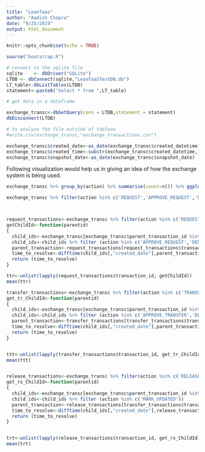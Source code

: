 ```yaml
---
title: "LeanTaas"
author: "Aadish Chopra"
date: "9/25/2019"
output: html_document
---
```


```r
knitr::opts_chunk$set(echo = TRUE)
```




```r
source("bootstrap.R")

# connect to the sqlite file
sqlite    <- dbDriver("SQLite")
LTDB <- dbConnect(sqlite,"LeanTaaSTestDB.db")
LT_table<-dbListTables(LTDB)
statement<-paste0("Select * from ",LT_table)

# get data in a dataframe

exchange_transc<-dbGetQuery(conn = LTDB,statement = statement)
dbDisconnect(LTDB)

# to analyze the file outside of tableau
#write.csv(exchange_transc,"exchange_transactions.csv")


```



```r
exchange_transc$created_date<-as_date(exchange_transc$created_datetime)
exchange_transc$created_time<-substr(exchange_transc$created_datetime,12,19)
exchange_transc$snapshot_date<-as_date(exchange_transc$snapshot_date)


```


Following visualization would help us in giving an idea of how the exchange system is being used. 

```r

exchange_transc %>% group_by(action) %>% summarise(count=n()) %>% ggplot(.,mapping = aes(x=action,y=count,fill=action))+geom_bar(stat = 'identity')

```




```r

exchange_transc %>% filter(action %in% c('REQUEST','APPROVE_REQUEST','DENY_REQUEST')) %>% count(action)



request_transactions<-exchange_transc %>% filter(action %in% c('REQUEST'))
getChildId<-function(parentid)
{
  child_ids<-exchange_transc[exchange_transc$parent_transaction_id %in% parentid,]
  child_ids<-child_ids %>% filter (action %in% c('APPROVE_REQUEST','DENY_REQUEST'))
  parent_transaction<-request_transactions[request_transactions$transaction_id %in% parentid,]
  time_to_resolve<-difftime(child_ids[,"created_date"],parent_transaction[,"created_date"])
  return (time_to_resolve)
}

ttr<-unlist(lapply(request_transactions$transaction_id, getChildId))
mean(ttr)

```



```r

transfer_transactions<-exchange_transc %>% filter(action %in% c('TRANSFER'))
get_tr_ChildId<-function(parentid)
{
  child_ids<-exchange_transc[exchange_transc$parent_transaction_id %in% parentid,]
  child_ids<-child_ids %>% filter (action %in% c('APPROVE_TRANSFER','DENY_TRANSFER'))
  parent_transaction<-transfer_transactions[transfer_transactions$transaction_id %in% parentid,]
  time_to_resolve<-difftime(child_ids[,"created_date"],parent_transaction[,"created_date"],units = "days")
  return (time_to_resolve)
}


ttt<-unlist(lapply(transfer_transactions$transaction_id, get_tr_ChildId))
mean(ttt)



```




```r
release_transactions<-exchange_transc %>% filter(action %in% c('RELEASE'))
get_rs_ChildId<-function(parentid)
{
  child_ids<-exchange_transc[exchange_transc$parent_transaction_id %in% parentid,]
  child_ids<-child_ids %>% filter (action %in% c('MARK_UPDATED'))
  parent_transaction<-release_transactions[transfer_transactions$transaction_id %in% parentid,]
  time_to_resolve<-difftime(child_ids[,"created_date"],release_transactions[,"created_date"],units = "days")
  return (time_to_resolve)
}


trt<-unlist(lapply(release_transactions$transaction_id, get_rs_ChildId))
mean(trt)


```

